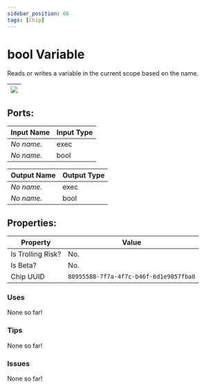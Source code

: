 ```yaml
---
sidebar_position: 66
tags: [Chip]
---
```


# bool Variable


Reads or writes a variable in the current scope based on the name.

| ![](https://images-ext-2.discordapp.net/external/MPmIaQzlEPmgGWlgi-WxBBXt0Bjv_zWPkg1y1f_sy3s/https/www.recroomcircuits.com/image/circuit/absolute-value?width=206&height=108) |
|-----|

## Ports:

| Input Name | Input Type |
|-----------|-----------|
| *No name.* | exec |
| *No name.* | bool |

| Output Name | Output Type |
|-----------|-----------|
| *No name.* | exec |
| *No name.* | bool |

## Properties:

| Property  | Value |
|-------------------|-----------|
| Is Trolling Risk? | No. |
| Is Beta? | No. |
| Chip UUID | `80955588-7f7a-4f7c-b46f-6d1e9057fba0` |

### Uses

None so far!

### Tips

None so far!

### Issues

None so far!